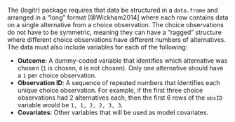 The {logitr} package requires that data be structured in a  `data.frame` and arranged in a "long" format [@Wickham2014] where each row contains data on a single alternative from a choice observation. The choice observations do not have to be symmetric, meaning they can have a "ragged" structure where different choice observations have different numbers of alternatives. The data must also include variables for each of the following:

- **Outcome**: A dummy-coded variable that identifies which alternative was chosen (`1` is chosen, `0` is not chosen). Only one alternative should have a `1` per choice observation.
- **Observation ID**: A sequence of repeated numbers that identifies each unique choice observation. For example, if the first three choice observations had 2 alternatives each, then the first 6 rows of the `obsID` variable would be `1, 1, 2, 2, 3, 3`.
- **Covariates**: Other variables that will be used as model covariates.
